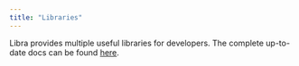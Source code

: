 ```yaml
---
title: "Libraries"
---
```


Libra provides multiple useful libraries for developers. The complete up-to-date
docs can be found [here](/move-reference).
